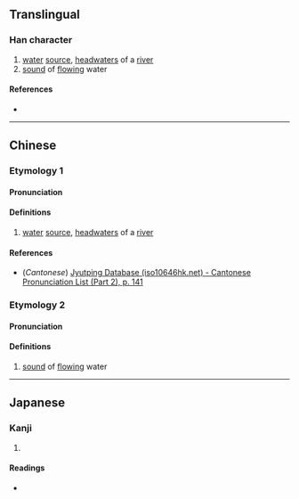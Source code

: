 {{character info/new}}
==Translingual==

===Han character===
{{Han char|rn=85|rad=水|as=09|sn=12|four=|canj=ETHU|ids=⿰氵首}}

# [[water]] [[source]], [[headwaters]] of a [[river]]
# [[sound]] of [[flow]]ing water

====References====
* {{Han ref|kx=0633.460|dkj=17762|dj=1040.050|hdz=31686.050|uh=6E1E|ud=28190}}

----

==Chinese==
{{zh-forms}}

===Etymology 1===

====Pronunciation====
{{zh-pron
|m=qiú
|c=cau4
|mc=
|oc=
|ma=
|cat=n
}}

====Definitions====
{{zh-hanzi}}

# [[water]] [[source]], [[headwaters]] of a [[river]]

====References====
* (''Cantonese'') [http://www.iso10646hk.net/jp/document/download.jsp Jyutping Database (iso10646hk.net) - Cantonese Pronunciation List (Part 2), p. 141]

===Etymology 2===

====Pronunciation====
{{zh-pron
|m=wù
|c=
|ma=
|cat=n
}}

====Definitions====
{{zh-hanzi}}

# [[sound]] of [[flow]]ing water

----

==Japanese==

===Kanji===
{{ja-kanji|grade=|rs=水09}}

# {{rfdef|ja|sort=水09}}

====Readings====
* {{ja-readings|on=[[しゅう]] (shū), [[じゅ]] (ju)|kun=[[みなもと]] (minamoto)}}